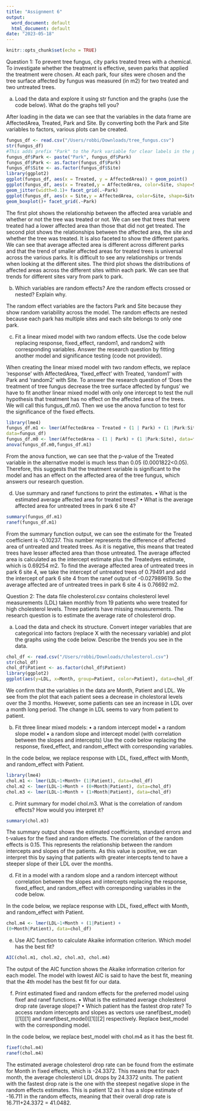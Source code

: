 ```yaml
---
title: "Assignment 6"
output:
  word_document: default
  html_document: default
date: "2023-05-18"
---
```


```r
knitr::opts_chunk$set(echo = TRUE)
```
Question 1:
To prevent tree fungus, city parks treated trees with a chemical. To investigate whether the treatment is effective, seven parks that applied the treatment were chosen. At each park, four sites were chosen and the tree surface affected by fungus was measured (in m2) for two treated and two untreated trees.

a. Load the data and explore it using str function and the graphs (use the code below). What do the graphs tell you?

After loading in the data we can see that the variables in the data frame are AffectedArea, Treated, Park and Site. By converting both the Park and Site variables to factors, various plots can be created.

```r
fungus_df <- read.csv("/Users/robbi/Downloads/tree_fungus.csv")
str(fungus_df)
#This adds prefix "Park" to the Park variable for clear labels in the panels of the graphs
fungus_df$Park <- paste("Park", fungus_df$Park)
fungus_df$Park <- as.factor(fungus_df$Park)
fungus_df$Site <- as.factor(fungus_df$Site)
library(ggplot2)
ggplot(fungus_df, aes(x = Treated, y = AffectedArea)) + geom_point()
ggplot(fungus_df, aes(x = Treated,y = AffectedArea, color=Site, shape=Site))+
geom_jitter(width=0.1)+ facet_grid(.~Park)
ggplot(fungus_df, aes(x = Site,y = AffectedArea, color=Site, shape=Site))+
geom_boxplot()+ facet_grid(.~Park)
```
The first plot shows the relationship between the affected area variable and whether or not the tree was treated or not. We can see that trees that were treated had a lower affected area than those that did not get treated.
The second plot shows the relationships between the affected area, the site and whether the tree was treated. It is also faceted to show the different parks. We can see that average affected area is different across different parks and that the trend of smaller affected areas for treated trees is universal across the various parks. It is difficult to see any relationships or trends when looking at the different sites.
The third plot shows the distributions of affected areas across the different sites within each park. We can see that trends for different sites vary from park to park.

b. Which variables are random effects? Are the random effects crossed or nested? Explain why.

The random effect variables are the factors Park and Site because they show random variability across the model. The random effects are nested because each park has multiple sites and each site belongs to only one park.

c. Fit a linear mixed model with two random effects. Use the code below replacing response,
fixed_effect, random1, and random2 with corresponding variables. Answer the research question by
fitting another model and significance testing (code not provided).

When creating the linear mixed model with two random effects, we replace 'response' with AffectedArea, 'fixed_effect' with Treated, 'random1' with Park and 'random2' with Site. To answer the research question of 'Does the treatment of tree fungus decrease the tree surface affected by fungus' we have to fit another linear mixed model with only one intercept to test the null hypothesis that treatment has no effect on the affected area of the trees. We will call this fungus_df.m0. Then we use the anova function to test for the significance of the fixed effects.
```r
library(lme4)
fungus_df.m1 <- lmer(AffectedArea ~ Treated + (1 | Park) + (1 |Park:Site),
data=fungus_df)
fungus_df.m0 <- lmer(AffectedArea ~ (1 | Park) + (1 |Park:Site), data=fungus_df)
anova(fungus_df.m0,fungus_df.m1)
```
From the anova function, we can see that the p-value of the Treated variable in the alternative model is much less than 0.05 (0.0001822<0.05). Therefore, this suggests that the treatment variable is significant to the model and has an effect on the affected area of the tree fungus, which answers our research question. 

d. Use summary and ranef functions to print the estimates.
• What is the estimated average affected area for treated trees?
• What is the average affected area for untreated trees in park 6 site 4?

```r
summary(fungus_df.m1)
ranef(fungus_df.m1)
```
From the summary function output, we can see the estimate for the Treated coefficient is -0.10237. This number represents the difference of affected area of untreated and treated trees. As it is negative, this means that treated trees have lesser affected area than those untreated. The average affected area is calculated as the intercept estimate plus the Treatedyes estimate, which is 0.69254 m2. To find the average affected area of untreated trees in park 6 site 4, we take the intercept of untreated trees of 0.79491 and add the intercept of park 6 site 4 from the ranef output of -0.027989619. So the average affected are of untreated trees in park 6 site 4 is 0.76692 m2.


Question 2:
The data file cholesterol.csv contains cholesterol level measurements (LDL) taken monthly from 19 patients who were treated for high cholesterol levels. Three patients have missing measurements. The research question is to estimate the average rate of cholesterol drop.

a. Load the data and check its structure. Convert integer variables that are categorical into factors (replace
X with the necessary variable) and plot the graphs using the code below. Describe the trends you see in the data.

```r
chol_df <- read.csv("/Users/robbi/Downloads/cholesterol.csv")
str(chol_df)
chol_df$Patient <- as.factor(chol_df$Patient)
library(ggplot2)
ggplot(aes(y=LDL, x=Month, group=Patient, color=Patient), data=chol_df)+geom_point()+geom_line()
```
We confirm that the variables in the data are Month, Patient and LDL. We see from the plot that each patient sees a decrease in cholestoral levels over the 3 months. However, some patients can see an increase in LDL over a month long period. The change in LDL seems to vary from patient to patient.

b. Fit three linear mixed models:
• a random intercept model
• a random slope model
• a random slope and intercept model (with correlation between the slopes and intercepts)
Use the code below replacing the response, fixed_effect, and random_effect with corresponding variables.

In the code below, we replace response with LDL, fixed_effect with Month, and random_effect with Patient.
```r
library(lme4)
chol.m1 <- lmer(LDL~1+Month+ (1|Patient), data=chol_df)
chol.m2 <- lmer(LDL~1+Month + (0+Month|Patient), data=chol_df)
chol.m3 <- lmer(LDL~1+Month + (1+Month|Patient), data=chol_df)
```

c. Print summary for model chol.m3. What is the correlation of random effects? How would you interpret it?

```r
summary(chol.m3)
```
The summary output shows the estimated coefficients, standard errors and t-values for the fixed and random effects. The correlation of the random effects is 0.15. This represents the relationship between the random intercepts and slopes of the patients. As this value is positive, we can interpret this by saying that patients with greater intercepts tend to have a steeper slope of their LDL over the months.

d. Fit in a model with a random slope and a random intercept without correlation between the slopes and intercepts replacing the response, fixed_effect, and random_effect with corresponding variables in the code below.

In the code below, we replace response with LDL, fixed_effect with Month, and random_effect with Patient.
```r
chol.m4 <- lmer(LDL~1+Month + (1|Patient) +
(0+Month|Patient), data=chol_df)
```

e. Use AIC function to calculate Akaike information criterion. Which model has the best fit?

```r
AIC(chol.m1, chol.m2, chol.m3, chol.m4)
```
The output of the AIC function shows the Akaike information criterion for each model. The model with lowest AIC is said to have the best fit, meaning that the 4th model has the best fit for our data.

f. Print estimated fixed and random effects for the preferred model using fixef and ranef functions.
• What is the estimated average cholesterol drop rate (average slope)?
• Which patient has the fastest drop rate?
To access random intercepts and slopes as vectors use ranef(best_model)[[1]][1] and ranef(best_model)[[1]][2] respectively. Replace best_model with the corresponding model.

In the code below, we replace best_model with chol.m4 as it has the best fit.
```r
fixef(chol.m4)
ranef(chol.m4)
```
The estimated average cholesterol drop rate can be found from the estimate for Month in fixed effects, which is -24.3372. This means that for each month, the average cholesterol LDL drops by 24.3372 units.
The patient with the fastest drop rate is the one with the steepest negative slope in the random effects estimates. This is patient 12 as it has a slope estimate of -16.711 in the random effects, meaning that their overall drop rate is 16.711+24.3372 = 41.0482.

